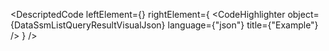 
<DescriptedCode
  leftElement={<DataSsmListQueryResultDesc />}
  rightElement={
    <CodeHighlighter
      object={DataSsmListQueryResultVisualJson}
      language={"json"}
      title={"Example"}
    />
  }
/>
